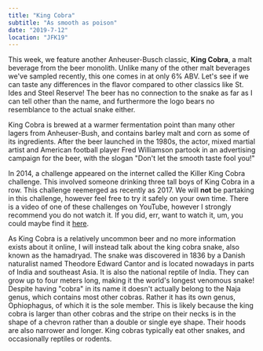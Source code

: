 ```yaml
---
title: "King Cobra"
subtitle: "As smooth as poison"
date: "2019-7-12"
location: "JFK19"
---
```


This week, we feature another Anheuser-Busch classic, **King Cobra**, a malt beverage from the beer monolith. Unlike many of the other malt beverages we've sampled recently, this one comes in at only 6% ABV. Let's see if we can taste any differences in the flavor compared to other classics like St. Ides and Steel Reserve! The beer has no connection to the snake as far as I can tell other than the name, and furthermore the logo bears no resemblance to the actual snake either.

King Cobra is brewed at a warmer fermentation point than many other lagers from Anheuser-Bush, and contains barley malt and corn as some of its ingredients. After the beer launched in the 1980s, the actor, mixed martial artist and American football player Fred Williamson partook in an advertising campaign for the beer, with the slogan "Don't let the smooth taste fool you!"

In 2014, a challenge appeared on the internet called the Killer King Cobra challenge. This involved someone drinking three tall boys of King Cobra in a row. This challenge reemerged as recently as 2017. We will **not** be partaking in this challenge, however feel free to try it safely on your own time. There is a video of one of these challenges on YouTube, however I strongly recommend you do not watch it. If you did, err, want to watch it, um, you could maybe find it <a href="https://www.youtube.com/watch?v=ks-NbeIo7dY" target="_blank" rel="noreferrer">here</a>.

As King Cobra is a relatively uncommon beer and no more information exists about it online, I will instead talk about the king cobra snake, also known as the hamadryad. The snake was discovered in 1836 by a Danish naturalist named Theodore Edward Cantor and is located nowadays in parts of India and southeast Asia. It is also the national reptile of India. They can grow up to four meters long, making it the world's longest venomous snake! Despite having "cobra" in its name it doesn't actually belong to the Naja genus, which contains most other cobras. Rather it has its own genus, Ophiophagus, of which it is the sole member. This is likely because the king cobra is larger than other cobras and the stripe on their necks is in the shape of a chevron rather than a double or single eye shape. Their hoods are also narrower and longer. King cobras typically eat other snakes, and occasionally reptiles or rodents.